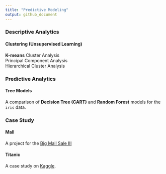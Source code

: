 ```yaml
---
title: "Predictive Modeling"
output: github_document
---
```


### Descriptive Analytics  
#### Clustering (Unsupervised Learning) 
**K-means** Cluster Analysis  
Principal Component Analysis  
Hierarchical Cluster Analysis  

### Predictive Analytics  
#### Tree Models 
A comparison of **Decision Tree (CART)** and **Random Forest** models for the `iris` data.  

### Case Study
#### Mall 
A project for the [Big Mall Sale III](https://datahack.analyticsvidhya.com/contest/practice-problem-big-mart-sales-iii/)   

#### Titanic  
A case study on [Kaggle](https://www.kaggle.com/c/titanic). 

